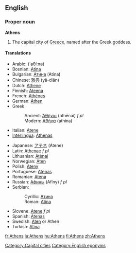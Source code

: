 ==English==
{{wikipedia}}
===Proper noun===
'''Athens'''
# The capital city of [[Greece]], named after the Greek goddess.

====Translations====
{{top}}
*Arabic: {{ARchar|[[اثينا|أثينا]]}} ('aθí:na) {{f}}
*Bosnian: [[Atina#Bosnian|Atina]] {{f}}
*Bulgarian: [[Атина]] (Atína) {{f}}
*Chinese: [[雅典]] (yā-diǎn)
*Dutch: [[Athene]]
*Finnish: [[Ateena]]
*French: [[Athènes]]
*German: [[Athen]] {{n}}
*Greek
*:Ancient: [[Ἀθῆναι]] (athēnai) ''f pl''
*:Modern: [[Αθήνα]] (athína) {{f}}
*Italian: [[Atene]] {{f}}
*[[Interlingua]]: [[Athenas]]
{{mid}}
*Japanese: [[アテネ]] (Atene)
*Latin: [[Athenae]] ''f pl''
*Lithuanian: [[Atėnai]]
*Norwegian: [[Aten]]
*Polish: [[Ateny]] {{p}}
*Portuguese: [[Atenas]] {{f}}
*Romanian: [[Atena]] {{f}}
*Russian: [[Афины]] (Afíny) ''f pl''
*Serbian:
*:Cyrillic: [[Атина#Serbian|Атина]] {{f}}
*:Roman: [[Atina#Serbian|Atina]] {{f}}
*Slovene: [[Atene]] ''f pl''
*Spanish: [[Atenas]] {{f}}
*Swedish: [[Aten]] or Athen
*Turkish: [[Atina]]
{{bottom}}

[[Category:Capital cities]]
[[Category:English eponyms]]

[[fr:Athens]]
[[la:Athens]]
[[hu:Athens]]
[[fi:Athens]]
[[zh:Athens]]